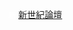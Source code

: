 <span style="height:{{{1|20px}}}; width:{{{1|20px}}};text-align:center; font-size:85%; color:#FFFFFF; display:inline-block; background:{{Party meta/color/新世紀論壇}}; border-radius:50%">新</span>&nbsp;[[新世紀論壇]]<noinclude>
{{Documentation}}
[[Category:香港政党标示模板|{{PAGENAME}}]]
</noinclude>